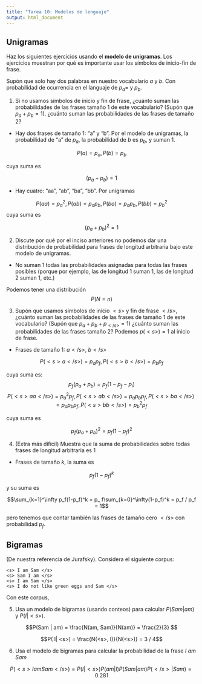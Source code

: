 ```yaml
---
title: "Tarea 10: Modelos de lenguaje"
output: html_document
---
```




## Unigramas

Haz los siguientes ejercicios usando el **modelo de unigramas**. Los ejercicios muestran por qué
es importante usar los símbolos de inicio-fin de frase.

Supón que solo hay dos palabras en nuestro vocabulario $a$ y $b$. Con probabilidad de ocurrencia en el 
languaje de $p_a=$ y $p_b$. 


1. Si no usamos símbolos de inicio y fin de frase, ¿cuánto suman las probabilidades de las frases tamaño 1 de este
vocabulario? (Supón que $p_a + p_b =1$). ¿cuánto suman las probabilidades de las frases de tamaño 2? 

- Hay dos frases de tamaño 1: "a" y "b". Por el modelo de unigramas, la probabilidad de "a" de $p_a$, la probabilidad
de $b$ es $p_b$, y suman 1.

$$P(a)=p_a, P(b) =p_b $$

cuya suma es 

$$(p_a + p_b)= 1$$


- Hay cuatro: "aa", "ab", "ba", "bb". Por unigramas

$$P(aa) = p_a^2, P(ab) = p_ap_b, P(ba)=p_ap_b, P(bb)=p_b^2$$
cuya suma es

$$(p_a + p_b)^2 = 1$$

2. Discute por qué por el inciso anteriores no podemos dar una distribución de probabilidad para frases
de longitud arbitraria bajo este modelo de unigramas.

- No suman 1 todas las probabilidades asignadas para todas las frases posibles (porque por ejemplo, las
de longitud 1 suman 1, las de longitud 2 suman 1, etc.)

Podemos tener una distribución $$P(N=n)$$

3. Supón que usamos símbolos de inicio $<s>$ y fin de frase $</s>$, 
¿cuánto suman las probabilidades de las frases de tamaño 1 de este vocabulario? (Supón que $p_a + p_b + p_{</s>}=1$) ¿cuánto suman las probabilidades de las frases tamaño 2? Podemos $p(<s>) = 1$ al inicio de frase.

- Frases de tamaño 1: $a</s>$, $b</s>$

$$P(<s>a</s>) = p_a p_f, P(<s>b</s>) =p_bp_f$$

cuya suma es:
$$ p_f (p_a + p_b) =p_f(1-p_f -p_i)$$
$$P(<s>aa</s>) = p_a^2 p_f, P(<s>ab</s>) =p_a p_b p_f, P(<s>ba</s>) =p_ap_bp_f, P(<s>bb</s>) =p_b^2 p_f$$

cuya suma es

$$p_f(p_a + p_b)^2 = p_f (1-p_f)^2$$


4. (Extra más difícil) Muestra que la suma de probabilidades sobre todas frases de longitud arbitraria es 1


- Frases de tamaño $k$, la suma es

$$p_f(1-p_f)^k$$

y su suma es

$$\sum_{k=1}^\infty p_f(1-p_f)^k = p_ f\sum_{k=0}^\infty(1-p_f)^k = p_f / p_f = 1$$

pero tenemos que contar también las frases de tamaño cero $</s>$ con probabilidad $p_f$.




## Bigramas

 (De nuestra referencia de Jurafsky). Considera el siguiente corpus:

```
<s> I am Sam </s>
<s> Sam I am </s>
<s> I am Sam </s>
<s> I do not like green eggs and Sam </s>
```

Con este corpus, 

5. Usa un modelo de bigramas (usando conteos) para calcular $P(Sam | am)$ y
$P(I | <s>)$. 

$$P(Sam | am) = \frac{N(am, Sam)}{N(am)} = \frac{2}{3} $$

$$P( I| <s>) = \frac{N(<s>, I)}{N(<s>)} = 3 / 4$$


6.  Usa el modelo de bigramas para calcular la probabilidad de la frase *I am Sam*

$$P(<s> I am Sam </s>) = P( I| <s>)  P(am|I) P(Sam|am) P(</s>|Sam) = 0.281$$

